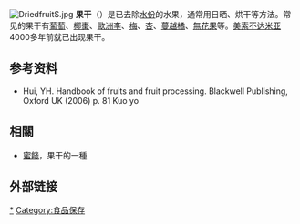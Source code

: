 {{多個問題|
{{Expand|time=2017-06-11T18:49:12+00:00}}
{{expert-subject}}
{{request translation|en}}
}}
[[File:DriedfruitS.jpg|thumb]]
'''果干'''（{{lang-en|Dried fruit}}）是已去除[[水份|水份]]的水果，通常用日晒、烘干等方法。常见的果干有[[葡萄|葡萄]]、[[椰棗|椰棗]]、[[歐洲李|歐洲李]]、[[梅|梅]]、[[杏|杏]]、[[蔓越橘|蔓越橘]]、[[無花果|無花果]]等。[[美索不达米亚|美索不达米亚]]4000多年前就已出现果干。

== 参考资料 ==
* Hui, YH. Handbook of fruits and fruit processing. Blackwell Publishing, Oxford UK (2006) p. 81 Kuo yo

==相關==
*[[蜜餞|蜜餞]]，果干的一種

== 外部链接 ==
{{Commons category|Dried fruit}}

{{food-stub}}
[[Category:果乾|*]]
[[Category:食品保存|Category:食品保存]]